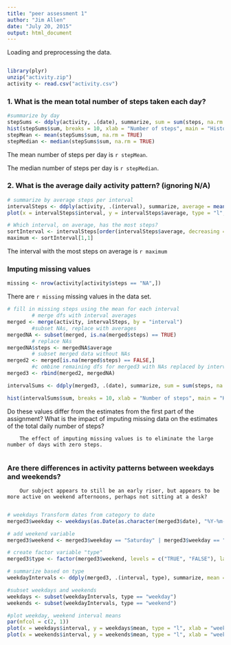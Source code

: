 ```yaml
---
title: "peer assessment 1"
author: "Jim Allen"
date: "July 20, 2015"
output: html_document
---
```

Loading and preprocessing the data.
```r
```


```r
library(plyr)
unzip("activity.zip")
activity <- read.csv("activity.csv")
```

### 1. What is the mean total number of steps taken each day?
```r
#summarize by day
stepSums <- ddply(activity, .(date), summarize, sum = sum(steps, na.rm = TRUE))
hist(stepSums$sum, breaks = 10, xlab = "Number of steps", main = "Histogram of steps per day")
stepMean <- mean(stepSums$sum, na.rm = TRUE)
stepMedian <- median(stepSums$sum, na.rm = TRUE)
```

The mean number of steps per day is `r stepMean`.

The median number of steps per day is `r stepMedian`.

### 2. What is the average daily activity pattern? (ignoring N/A)

```r
# summarize by average steps per interval
intervalSteps <- ddply(activity, .(interval), summarize, average = mean(steps, na.rm = TRUE))
plot(x = intervalSteps$interval, y = intervalSteps$average, type = "l", main = "Average steps by interval (ignoring N/A)", xlab = "Intervals", ylab = "Mean steps per interval")

# Which interval, on average, has the most steps?
sortInterval <- intervalSteps[order(intervalSteps$average, decreasing = TRUE) , ]
maximum <- sortInterval[1,1]
```

The interval with the most steps on average is `r maximum`

### Imputing missing values

```r
missing <- nrow(activity[activity$steps == "NA",])
```

There are `r missing` missing values in the data set.

```r
# fill in missing steps using the mean for each interval
        # merge dfs with interval averages 
merged <- merge(activity, intervalSteps, by = "interval")
        #subset NAs, replace with averages
mergedNA <- subset(merged, is.na(merged$steps) == TRUE)
        # replace NAs
mergedNA$steps <- mergedNA$average
        # subset merged data without NAs
merged2 <- merged[is.na(merged$steps) == FALSE,]
        #c ombine remaining dfs for merged3 with NAs replaced by interval means.
merged3 <- rbind(merged2, mergedNA)

intervalSums <- ddply(merged3, .(date), summarize, sum = sum(steps, na.rm = TRUE))

hist(intervalSums$sum, breaks = 10, xlab = "Number of steps", main = "Histogram of steps per day (NAs imputed)")
```
Do these values differ from the estimates from the first part of the assignment? What is the impact of imputing missing data on the estimates of the total daily number of steps?

        The effect of imputing missing values is to eliminate the large number of days with zero steps.
        
### Are there differences in activity patterns between weekdays and weekends?
        Our subject appears to still be an early riser, but appears to be more active on weekend afternoons, perhaps not sitting at a desk?
        
```r
# weekdays Transform dates from category to date
merged3$weekday <- weekdays(as.Date(as.character(merged3$date), "%Y-%m-%d"))

# add weekend variable
merged3$weekend <- merged3$weekday == "Saturday" | merged3$weekday == "Sunday"

# create factor variable "type"
merged3$type <- factor(merged3$weekend, levels = c("TRUE", "FALSE"), labels = c("weekend", "weekday"))

# summarize based on type
weekdayIntervals <- ddply(merged3, .(interval, type), summarize, mean = mean(steps))

#subset weekdays and weekends
weekdays <- subset(weekdayIntervals, type == "weekday")
weekends <- subset(weekdayIntervals, type == "weekend")

#plot weekday, weekend interval means
par(mfcol = c(2, 1))
plot(x = weekdays$interval, y = weekdays$mean, type = "l", xlab = "weekday intervals", ylab = "mean steps per interval")
plot(x = weekends$interval, y = weekends$mean, type = "l", xlab = "weekend intervals", ylab = "mean steps per interval")
```

